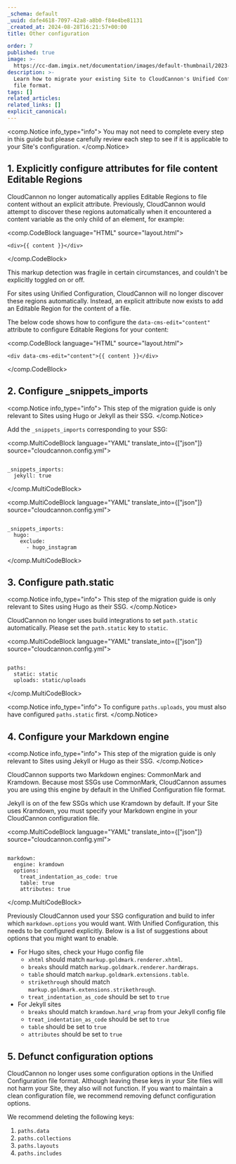 ```yaml
---
_schema: default
_uuid: dafe4618-7097-42a8-a8b0-f84e4be81131
_created_at: 2024-08-28T16:21:57+00:00
title: Other configuration

order: 7
published: true
image: >-
  https://cc-dam.imgix.net/documentation/images/default-thumbnail/2023-Q4/CloudCannon-Documentation-Thumbnail.png
description: >-
  Learn how to migrate your existing Site to CloudCannon's Unified Configuration
  file format.
tags: []
related_articles:
related_links: []
explicit_canonical:
---
```

<comp.Notice info_type="info">
  You may not need to complete every step in this guide but please carefully review each step to see if it is applicable to your Site's configuration.
</comp.Notice>

## 1\. Explicitly configure attributes for file content Editable Regions

CloudCannon no longer automatically applies Editable Regions to file content without an explicit attribute. Previously, CloudCannon would attempt to discover these regions automatically when it encountered a content variable as the only child of an element, for example:

<comp.CodeBlock language="HTML" source="layout.html">
``````````
<div>{{ content }}</div>
``````````
</comp.CodeBlock>

This markup detection was fragile in certain circumstances, and couldn't be explicitly toggled on or off.

For sites using Unified Configuration, CloudCannon will no longer discover these regions automatically. Instead, an explicit attribute now exists to add an Editable Region for the content of a file.

The below code shows how to configure the `data-cms-edit="content"` attribute to configure Editable Regions for your content:

<comp.CodeBlock language="HTML" source="layout.html">
``````````
<div data-cms-edit="content">{{ content }}</div>
``````````
</comp.CodeBlock>

## 2\. Configure \_snippets\_imports

<comp.Notice info_type="info">
  This step of the migration guide is only relevant to Sites using Hugo or Jekyll as their SSG.
</comp.Notice>

Add the `_snippets_imports` corresponding to your SSG:

<comp.MultiCodeBlock language="YAML" translate_into={["json"]} source="cloudcannon.config.yml">
``````````

_snippets_imports:
  jekyll: true

``````````
</comp.MultiCodeBlock>

<comp.MultiCodeBlock language="YAML" translate_into={["json"]} source="cloudcannon.config.yml">
``````````

_snippets_imports:
  hugo:
    exclude:
      - hugo_instagram

``````````
</comp.MultiCodeBlock>

## 3\. Configure path.static

<comp.Notice info_type="info">
  This step of the migration guide is only relevant to Sites using Hugo as their SSG.
</comp.Notice>

CloudCannon no longer uses build integrations to set `path.static` automatically. Please set the `path.static` key to `static`.

<comp.MultiCodeBlock language="YAML" translate_into={["json"]} source="cloudcannon.config.yml">
``````````

paths:
  static: static
  uploads: static/uploads

``````````
</comp.MultiCodeBlock>

<comp.Notice info_type="info">
  To configure `paths.uploads`, you must also have configured `paths.static` first.
</comp.Notice>

## 4\. Configure your Markdown engine

<comp.Notice info_type="info">
  This step of the migration guide is only relevant to Sites using Jekyll or Hugo as their SSG.
</comp.Notice>

CloudCannon supports two Markdown engines: CommonMark and Kramdown. Because most SSGs use CommonMark, CloudCannon assumes you are using this engine by default in the Unified Configuration file format.

Jekyll is on of the few SSGs which use Kramdown by default. If your Site uses Kramdown, you must specify your Markdown engine in your CloudCannon configuration file.

<comp.MultiCodeBlock language="YAML" translate_into={["json"]} source="cloudcannon.config.yml">
``````````

markdown:
  engine: kramdown
  options:
    treat_indentation_as_code: true
    table: true
    attributes: true

``````````
</comp.MultiCodeBlock>

Previously CloudCannon used your SSG configuration and build to infer which `markdown.options` you would want. With Unified Configuration, this needs to be configured explicitly. Below is a list of suggestions about options that you might want to enable.

* For Hugo sites, check your Hugo config file
  * `xhtml` should match `markup.goldmark.renderer.xhtml`.
  * `breaks` should match `markup.goldmark.renderer.hardWraps`.
  * `table` should match `markup.goldmark.extensions.table`.
  * `strikethrough` should match `markup.goldmark.extensions.strikethrough`.
  * `treat_indentation_as_code` should be set to `true`
* For Jekyll sites
  * `breaks` should match `kramdown.hard_wrap` from your Jekyll config file
  * `treat_indentation_as_code` should be set to `true`
  * `table` should be set to `true`
  * `attributes` should be set to `true`


## 5\. Defunct configuration options

CloudCannon no longer uses some configuration options in the Unified Configuration file format. Although leaving these keys in your Site files will not harm your Site, they also will not function. If you want to maintain a clean configuration file, we recommend removing defunct configuration options.

We recommend deleting the following keys:

1. `paths.data`
2. `paths.collections`
3. `paths.layouts`
4. `paths.includes`